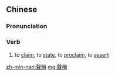 {{also|声称}}
==Chinese==
{{zh-forms|s=声称}}

===Pronunciation===
{{zh-pron
|m=shēngchēng
|c=sing1 cing1
|mn=seng-chheng
|cat=v
}}

===Verb===
{{zh-verb}}

# to [[claim]], to [[state]], to [[proclaim]], to [[assert]]

[[zh-min-nan:聲稱]]
[[mg:聲稱]]